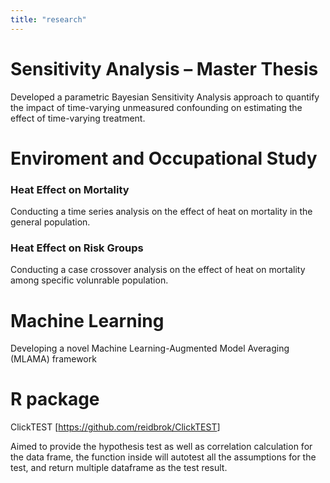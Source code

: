 ```yaml
---
title: "research"
---
```


# Sensitivity Analysis  -- Master Thesis

Developed a parametric Bayesian Sensitivity Analysis approach to quantify the impact of time-varying unmeasured confounding on estimating the effect of time-varying treatment.

# Enviroment and Occupational Study

### Heat Effect on Mortality

Conducting a time series analysis on the effect of heat on mortality in the general population. 

### Heat Effect on Risk Groups

Conducting a case crossover analysis on the effect of heat on mortality among specific volunrable population.

# Machine Learning 

Developing a novel Machine Learning-Augmented Model Averaging (MLAMA) framework

# R package

ClickTEST \[<https://github.com/reidbrok/ClickTEST>\]

Aimed to provide the hypothesis test as well as correlation calculation for the data frame, the function inside will autotest all the assumptions for the test, and return multiple dataframe as the test result.

